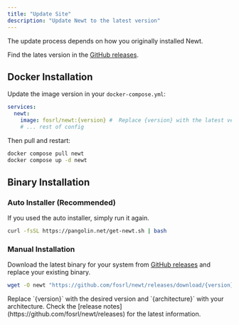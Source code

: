 ```yaml
---
title: "Update Site"
description: "Update Newt to the latest version"
---
```


The update process depends on how you originally installed Newt.

Find the lates version in the [GitHub releases](https://github.com/fosrl/newt/releases).

## Docker Installation

Update the image version in your `docker-compose.yml`:

```yaml title="docker-compose.yml"
services:
  newt:
    image: fosrl/newt:{version} #  Replace {version} with the latest version tag
    # ... rest of config
```

Then pull and restart:

```bash
docker compose pull newt
docker compose up -d newt
```

## Binary Installation

### Auto Installer (Recommended)

If you used the auto installer, simply run it again.

```bash
curl -fsSL https://pangolin.net/get-newt.sh | bash
```

### Manual Installation

Download the latest binary for your system from [GitHub releases](https://github.com/fosrl/newt/releases) and replace your existing binary.

```bash
wget -O newt "https://github.com/fosrl/newt/releases/download/{version}/newt_{architecture}" && chmod +x ./newt
```

<Note>
Replace `{version}` with the desired version and `{architecture}` with your architecture. Check the [release notes](https://github.com/fosrl/newt/releases) for the latest information.
</Note>
